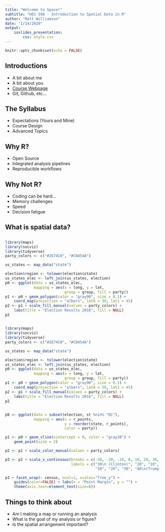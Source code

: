 ```yaml
---
title: "Welcome to Space!"
subtitle: "HES 598 - Introduction to Spatial Data in R"
author: "Matt Williamson"
date: "1/14/2020"
output: 
    ioslides_presentation:
        css: style.css
---
```


```r
knitr::opts_chunk$set(echo = FALSE)
```

## Introductions

- A bit about me
- A bit about you
- [Course Webpage](https://hes-bsu.github.io/HES598/)
- Git, Github, etc...

## The Syllabus

- Expectations (Yours and Mine)
- Course Design
- Advanced Topics

## Why R?

- Open Source
- Integrated analysis pipelines
- Reproducible workflows 

## Why Not R?

- Coding can be hard...
- Memory challenges
- Speed
- Decision fatigue

## What is spatial data?

## 
```r
library(maps)
library(socviz)
library(tidyverse)
party_colors <- c("#2E74C0", "#CB454A") 

us_states <- map_data("state")

election$region <- tolower(election$state)
us_states_elec <- left_join(us_states, election)
p0 <- ggplot(data = us_states_elec,
             mapping = aes(x = long, y = lat,
                           group = group, fill = party))
p1 <- p0 + geom_polygon(color = "gray90", size = 0.1) +
    coord_map(projection = "albers", lat0 = 39, lat1 = 45) 
p2 <- p1 + scale_fill_manual(values = party_colors) +
    labs(title = "Election Results 2016", fill = NULL)
p2
```

## 
```r
library(maps)
library(socviz)
library(tidyverse)
party_colors <- c("#2E74C0", "#CB454A") 

us_states <- map_data("state")

election$region <- tolower(election$state)
us_states_elec <- left_join(us_states, election)
p0 <- ggplot(data = us_states_elec,
             mapping = aes(x = long, y = lat,
                           group = group, fill = party))
p1 <- p0 + geom_polygon(color = "gray90", size = 0.1) +
    coord_map(projection = "albers", lat0 = 39, lat1 = 45) 
p2 <- p1 + scale_fill_manual(values = party_colors) +
    labs(title = "Election Results 2016", fill = NULL)
p2
```

##
```r
p0 <- ggplot(data = subset(election, st %nin% "DC"),
             mapping = aes(x = r_points,
                           y = reorder(state, r_points),
                           color = party))

p1 <- p0 + geom_vline(xintercept = 0, color = "gray30") +
    geom_point(size = 2)

p2 <- p1 + scale_color_manual(values = party_colors)

p3 <- p2 + scale_x_continuous(breaks = c(-30, -20, -10, 0, 10, 20, 30, 40),
                              labels = c("30\n (Clinton)", "20", "10", "0",
                                         "10", "20", "30", "40\n(Trump)"))

p3 + facet_wrap(~ census, ncol=1, scales="free_y") +
    guides(color=FALSE) + labs(x = "Point Margin", y = "") +
    theme(axis.text=element_text(size=8))
```

## Things to think about
- Am I making a map or running an analysis
- What is the goal of my analysis or figure?
- Is the spatial arrangement important?